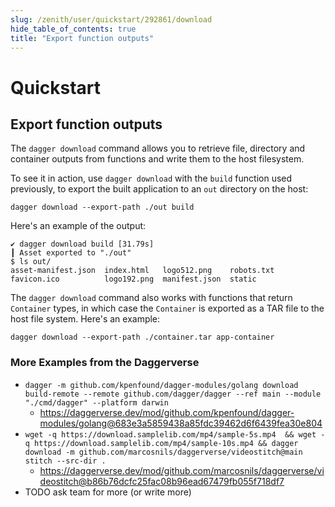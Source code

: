 ```yaml
---
slug: /zenith/user/quickstart/292861/download
hide_table_of_contents: true
title: "Export function outputs"
---
```


# Quickstart

## Export function outputs

The `dagger download` command allows you to retrieve file, directory and container outputs from functions and write them to the host filesystem.

To see it in action, use `dagger download` with the `build` function used previously, to export the built application to an `out` directory on the host:

```shell
dagger download --export-path ./out build
```

Here's an example of the output:

```shell
✔ dagger download build [31.79s]
┃ Asset exported to "./out"
$ ls out/
asset-manifest.json  index.html   logo512.png    robots.txt
favicon.ico          logo192.png  manifest.json  static
```

The `dagger download` command also works with functions that return `Container` types, in which case the `Container` is exported as a TAR file to the host file system. Here's an example:

```shell
dagger download --export-path ./container.tar app-container
```

### More Examples from the Daggerverse
* `dagger -m github.com/kpenfound/dagger-modules/golang download build-remote --remote github.com/dagger/dagger --ref main --module "./cmd/dagger" --platform darwin`
   * https://daggerverse.dev/mod/github.com/kpenfound/dagger-modules/golang@683e3a5859438a85fdc39462d6f6439fea30e804
* `wget -q https://download.samplelib.com/mp4/sample-5s.mp4  && wget -q https://download.samplelib.com/mp4/sample-10s.mp4 && dagger download -m github.com/marcosnils/daggerverse/videostitch@main stitch --src-dir .`
   * https://daggerverse.dev/mod/github.com/marcosnils/daggerverse/videostitch@b86b76dcfc25fac08b96ead67479fb055f718df7
* TODO ask team for more (or write more)

